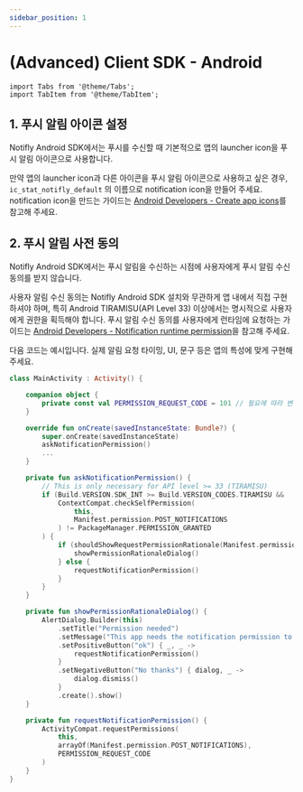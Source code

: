 ```yaml
---
sidebar_position: 1
---
```


# (Advanced) Client SDK - Android

```mdx-code-block
import Tabs from '@theme/Tabs';
import TabItem from '@theme/TabItem';
```

## 1. 푸시 알림 아이콘 설정

Notifly Android SDK에서는 푸시를 수신할 때 기본적으로 앱의 launcher icon을 푸시 알림 아이콘으로 사용합니다.

만약 앱의 launcher icon과 다른 아이콘을 푸시 알림 아이콘으로 사용하고 싶은 경우, `ic_stat_notifly_default` 의 이름으로 notification icon을 만들어 주세요. notification icon을 만드는 가이드는 [Android Developers - Create app icons](https://developer.android.com/studio/write/create-app-icons)를 참고해 주세요.

## 2. 푸시 알림 사전 동의

Notifly Android SDK에서는 푸시 알림을 수신하는 시점에 사용자에게 푸시 알림 수신 동의를 받지 않습니다.

사용자 알림 수신 동의는 Notifly Android SDK 설치와 무관하게 앱 내에서 직접 구현하셔야 하며, 특히 Android TIRAMISU(API Level 33) 이상에서는 명시적으로 사용자에게 권한을 획득해야 합니다. 푸시 알림 수신 동의를 사용자에게 런타임에 요청하는 가이드는 [Android Developers - Notification runtime permission](https://developer.android.com/develop/ui/views/notifications/notification-permission)을 참고해 주세요.

다음 코드는 예시입니다. 실제 알림 요청 타이밍, UI, 문구 등은 앱의 특성에 맞게 구현해 주세요.

```kotlin title="Example MainActivity.kt for notification permission request"
class MainActivity : Activity() {

    companion object {
        private const val PERMISSION_REQUEST_CODE = 101 // 필요에 따라 변경
    }

    override fun onCreate(savedInstanceState: Bundle?) {
        super.onCreate(savedInstanceState)
        askNotificationPermission()
        ...
    }

    private fun askNotificationPermission() {
        // This is only necessary for API level >= 33 (TIRAMISU)
        if (Build.VERSION.SDK_INT >= Build.VERSION_CODES.TIRAMISU &&
            ContextCompat.checkSelfPermission(
                this,
                Manifest.permission.POST_NOTIFICATIONS
            ) != PackageManager.PERMISSION_GRANTED
        ) {
            if (shouldShowRequestPermissionRationale(Manifest.permission.POST_NOTIFICATIONS)) {
                showPermissionRationaleDialog()
            } else {
                requestNotificationPermission()
            }
        }
    }

    private fun showPermissionRationaleDialog() {
        AlertDialog.Builder(this)
            .setTitle("Permission needed")
            .setMessage("This app needs the notification permission to send you notifications.")
            .setPositiveButton("ok") { _, _ ->
                requestNotificationPermission()
            }
            .setNegativeButton("No thanks") { dialog, _ ->
                dialog.dismiss()
            }
            .create().show()
    }

    private fun requestNotificationPermission() {
        ActivityCompat.requestPermissions(
            this,
            arrayOf(Manifest.permission.POST_NOTIFICATIONS),
            PERMISSION_REQUEST_CODE
        )
    }
}

```
